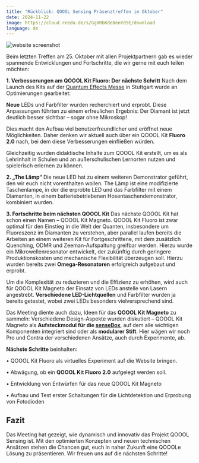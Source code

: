 ```yaml
---
title: "Rückblick: QOOOL Sensing Präsenztreffen im Oktober"
date: 2024-11-22
image: https://cloud.reedu.de/s/GgXRbKde8enYd5E/download
language: de
---
```


![website screenshot](https://cloud.reedu.de/s/GgXRbKde8enYd5E/download)

Beim letzten Treffen am 25. Oktober mit allen Projektpartnern gab es wieder spannende Entwicklungen und Fortschritte, die wir gerne mit euch teilen möchten:

**1. Verbesserungen am QOOOL Kit Fluoro: Der nächste Schritt**
Nach dem Launch des Kits auf der [Quantum Effects Messe](https://qoool-sensing.org/de/news/11-Recap-Quantum-Effects) in Stuttgart wurde an Optimierungen gearbeitet:

**Neue** LEDs und Farbfilter wurden recherchiert und erprobt. Diese Anpassungen führten zu einem erfreulichen Ergebnis: Der Diamant ist jetzt deutlich besser sichtbar – sogar ohne Mikroskop!

Dies macht den Aufbau viel benutzerfreundlicher und eröffnet neue Möglichkeiten. Daher denken wir aktuell auch über ein QOOOL Kit **Fluoro 2.0** nach, bei dem diese Verbesserungen einfließen würden.

Gleichzeitig wurden didaktische Inhalte zum QOOOL Kit erstellt, um es als Lehrinhalt in Schulen und an außerschulischen Lernorten nutzen und spielerisch erlernen zu können.

**2. „The Lämp“**
Die neue LED hat zu einem weiteren Demonstrator geführt, den wir euch nicht vorenthalten wollen. The Lämp ist eine modifizierte Taschenlampe, in der die erprobte LED und das Farbfilter mit einem Diamanten, in einem batteriebetriebenen Hosentaschendemonstrator, kombiniert wurden.

**3. Fortschritte beim nächsten QOOOL Kit**
Das nächste QOOOL Kit hat schon einen Namen – QOOOL Kit Magneto. QOOOL Kit Fluoro ist zwar optimal für den Einstieg in die Welt der Quanten, insbesondere um Fluoreszenz im Diamanten zu verstehen, aber parallel laufen bereits die Arbeiten an einem weiteren Kit für Fortgeschrittene, mit dem zusätzlich Quenching, ODMR und Zeeman-Aufspaltung greifbar werden. Hierzu wurde ein Mikrowellenresonator entwickelt, der zukünftig durch geringere Produktionskosten und mechanische Flexibilität überzeugen soll. Hierzu wurden bereits zwei **Omega-Resonatoren** erfolgreich aufgebaut und erprobt.

Um die Komplexität zu reduzieren und die Effizienz zu erhöhen, wird auch für QOOOL Kit Magneto der Einsatz von LEDs anstelle von Lasern angestrebt. **Verschiedene LED-Lichtquellen** und Farbfilter wurden ja bereits getestet, wobei zwei LEDs besonders vielversprechend sind.

Das Meeting diente auch dazu, Ideen für das **QOOOL Kit Magneto** zu sammeln:
Verschiedene Design-Aspekte wurden diskutiert – QOOOL Kit Magneto als **Aufsteckmodul für die [senseBox](https://sensebox.de/)**, auf dem alle wichtigen Komponenten integriert sind oder als **modularer Stift**. Hier wägen wir noch Pro und Contra der verschiedenen Ansätze, auch durch Experimente, ab.

**Nächste Schritte** beinhalten:

•	QOOOL Kit Fluoro als virtuelles Experiment auf die Website bringen.

•	Abwägung, ob ein **QOOOL Kit Fluoro 2.0** aufgelegt werden soll.

•	Entwicklung von Entwürfen für das neue QOOOL Kit Magneto

•	Aufbau und Test erster Schaltungen für die Lichtdetektion und Erprobung von Fotodioden

## Fazit

Das Meeting hat gezeigt, wie dynamisch und innovativ das Projekt QOOOL Sensing ist. Mit den optimierten Konzepten und neuen technischen Ansätzen stehen die Chancen gut, euch in naher Zukunft eine QOOOLe Lösung zu präsentieren. Wir freuen uns auf die nächsten Schritte!



